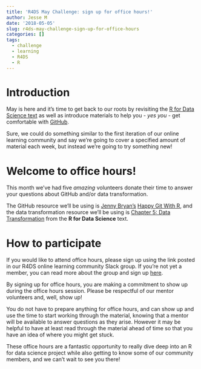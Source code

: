 ```yaml
---
title: 'R4DS May Challenge: sign up for office hours!'
author: Jesse M
date: '2018-05-05'
slug: r4ds-may-challenge-sign-up-for-office-hours
categories: []
tags:
  - challenge
  - learning
  - R4DS
  - R
---
```


# Introduction
May is here and it's time to get back to our roots by revisiting the [R for Data Science text](http://r4ds.had.co.nz/) as well as introduce materials to help you - _yes you_ - get comfortable with [GitHub](https://github.com/).

Sure, we could do something similar to the first iteration of our online learning community and say we're going to cover a specified amount of material each week, but instead we're going to try something new!

# Welcome to office hours!
This month we've had five _amazing_ volunteers donate their time to answer your questions about GitHub and/or data transformation.  

The GitHub resource we'll be using is [Jenny Bryan's](https://twitter.com/JennyBryan) [Happy Git With R](http://happygitwithr.com/), and the data transformation resource we'll be using is [Chapter 5: Data Transformation](http://r4ds.had.co.nz/transform.html) from the __R for Data Science__ text.

# How to participate
If you would like to attend office hours, please sign up using the link posted in our R4DS online learning community Slack group. If you're not yet a member, you can read more about the group and sign up [here](https://www.jessemaegan.com/post/r4ds-the-next-iteration/).  

By signing up for office hours, you are making a commitment to show up during the office hours session. Please be respectful of our mentor volunteers and, well, show up!

You do not have to prepare anything for office hours, and can show up and use the time to start working through the material, knowing that a mentor will be available to answer questions as they arise. However it may be helpful to have at least read through the material ahead of time so that you have an idea of where you might get stuck.

These office hours are a fantastic opportunity to really dive deep into an R for data science project while also getting to know some of our community members, and we can't wait to see you there!
